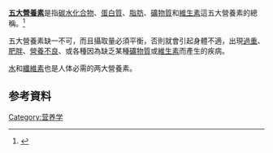 '''[[五大營養素|五大營養素]]'''是指[[碳水化合物|碳水化合物]]、[[蛋白質|蛋白質]]、[[脂肪|脂肪]]、[[礦物質|礦物質]]和[[維生素|維生素]]這五大營養素的總稱。<ref>{{Cite web |url=http://www.wchrss.gov.cn/detail/?zhongid=565 |title=人体必须的五大营养素、合理安排膳食 |access-date=2012-10-09 |archive-url=https://archive.is/20121127203129/http://www.wchrss.gov.cn/detail/?zhongid=565 |archive-date=2012-11-27 |dead-url=yes }}</ref>

五大營養素缺一不可，而且攝取量必須平衡，否則就會引起身體不適，出現[[過重|過重]]、[[肥胖|肥胖]]、[[營養不良|營養不良]]、或各種因為缺乏某種[[礦物質|礦物質]]或[[維生素|維生素]]而產生的疾病。

[[水|水]]和[[纤维素|纖維素]]也是人体必需的两大營養素。

==参考資料==
{{reflist}}
{{med-stub}}

[[Category:营养学|Category:营养学]]